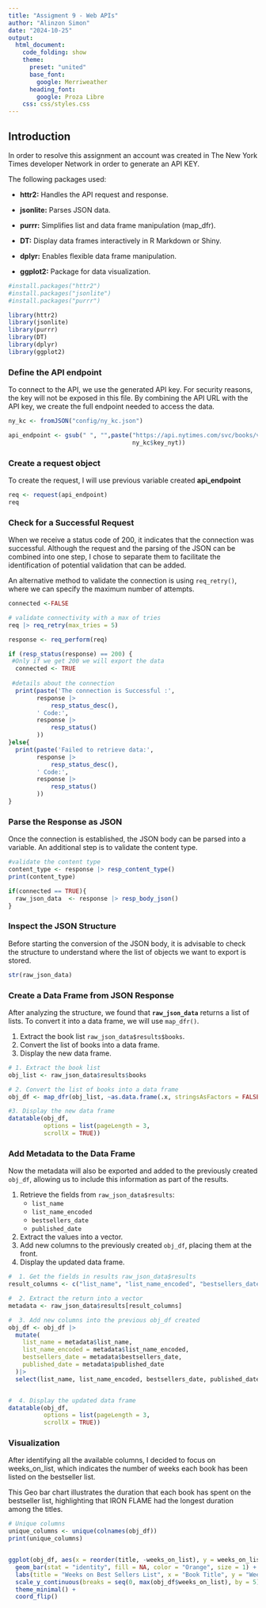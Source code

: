 ```yaml
---
title: "Assigment 9 - Web APIs"
author: "Alinzon Simon"
date: "2024-10-25"
output: 
  html_document:
    code_folding: show
    theme:
      preset: "united"
      base_font:
        google: Merriweather
      heading_font:
        google: Proza Libre
    css: css/styles.css  
---
```



## Introduction
In order to resolve this assignment an account was created in The New York Times developer Network in order to generate an API KEY.

The following packages used:

- **httr2:** Handles the API request and response.
    
- **jsonlite:** Parses JSON data.
    
- **purrr:** Simplifies list and data frame manipulation (map_dfr).
    
- **DT:** Display data frames interactively in R Markdown or Shiny.
    
- **dplyr:** Enables flexible data frame manipulation.
    
- **ggplot2:** Package for data visualization.
    
```r
#install.packages("httr2")
#install.packages("jsonlite")
#install.packages("purrr")

library(httr2)
library(jsonlite)
library(purrr)
library(DT)
library(dplyr)
library(ggplot2)
```



### Define the API endpoint

To connect to the API, we use the generated API key. For security reasons, the key will not be exposed in this file. By combining the API URL with the API key, we create the full endpoint needed to access the data.


```r

ny_kc <- fromJSON("config/ny_kc.json")

api_endpoint <- gsub(" ", "",paste("https://api.nytimes.com/svc/books/v3/lists/current/hardcover-fiction.json?api-key=",
                                   ny_kc$key_nyt))

```



### Create a request object

To create the request, I will use previous variable created **api_endpoint**

```r

req <- request(api_endpoint)
req

```



### Check for a Successful Request

When we receive a status code of 200, it indicates that the connection was successful. Although the request and the parsing of the JSON can be combined into one step, I chose to separate them to facilitate the identification of potential validation that can be added. 

An alternative method to validate the connection is using `req_retry()`, where we can specify the maximum number of attempts.



```r
connected <-FALSE

# validate connectivity with a max of tries 
req |> req_retry(max_tries = 5)

response <- req_perform(req)

if (resp_status(response) == 200) {
 #Only if we get 200 we will export the data
  connected <- TRUE
  
 #details about the connection 
  print(paste('The connection is Successful :',
        response |>
            resp_status_desc(),
        ' Code:',
        response |>
            resp_status()
        ))
}else{
  print(paste('Failed to retrieve data:',
        response |>
            resp_status_desc(),
        ' Code:',
        response |>
            resp_status()
        ))
}


```



### Parse the Response as JSON

Once the connection is established, the JSON body can be parsed into a variable. An additional step is to validate the content type.


```r

#validate the content type
content_type <- response |> resp_content_type()
print(content_type)

if(connected == TRUE){
  raw_json_data  <- response |> resp_body_json()
}


```



###  Inspect the JSON Structure

Before starting the conversion of the JSON body, it is advisable to check the structure to understand where the list of objects we want to export is stored.


```r

str(raw_json_data)

```



### Create a Data Frame from JSON Response

After analyzing the structure, we found that **`raw_json_data`** returns a list of lists. To convert it into a data frame, we will use `map_dfr()`.

1. Extract the book list `raw_json_data$results$books`.
2. Convert the list of books into a data frame.
3. Display the new data frame.


```r
# 1. Extract the book list
obj_list <- raw_json_data$results$books

# 2. Convert the list of books into a data frame
obj_df <- map_dfr(obj_list, ~as.data.frame(.x, stringsAsFactors = FALSE))

#3. Display the new data frame
datatable(obj_df,
          options = list(pageLength = 3,
          scrollX = TRUE))

```



### Add Metadata to the Data Frame

Now the metadata will also be exported and added to the previously created `obj_df`, allowing us to include this information as part of the results.

1. Retrieve the fields from `raw_json_data$results`:
   - `list_name`
   - `list_name_encoded`
   - `bestsellers_date`
   - `published_date`
   
2. Extract the values into a vector.
3. Add new columns to the previously created `obj_df`, placing them at the front.
4. Display the updated data frame.

    
```r
#  1. Get the fields in results raw_json_data$results
result_columns <- c("list_name", "list_name_encoded", "bestsellers_date", "published_date")

#  2. Extract the return into a vector
metadata <- raw_json_data$results[result_columns]

#  3. Add new columns into the previous obj_df created
obj_df <- obj_df |>
  mutate(
    list_name = metadata$list_name,
    list_name_encoded = metadata$list_name_encoded,
    bestsellers_date = metadata$bestsellers_date,
    published_date = metadata$published_date
  )|>
  select(list_name, list_name_encoded, bestsellers_date, published_date, everything())


#  4. Display the updated data frame
datatable(obj_df,
          options = list(pageLength = 3,
          scrollX = TRUE))


```



### Visualization 

After identifying all the available columns, I decided to focus on weeks_on_list, which indicates the number of weeks each book has been listed on the bestseller list.

This Geo bar chart illustrates the duration that each book has spent on the bestseller list, highlighting that IRON FLAME had the longest duration among the titles.

```r

# Unique columns
unique_columns <- unique(colnames(obj_df))
print(unique_columns)


ggplot(obj_df, aes(x = reorder(title, -weeks_on_list), y = weeks_on_list)) +
  geom_bar(stat = "identity", fill = NA, color = "Orange", size = 1) +
  labs(title = "Weeks on Best Sellers List", x = "Book Title", y = "Weeks on List") +
  scale_y_continuous(breaks = seq(0, max(obj_df$weeks_on_list), by = 5)) +  #Specifies the breaks on the y-axis
  theme_minimal() +
  coord_flip()


```


